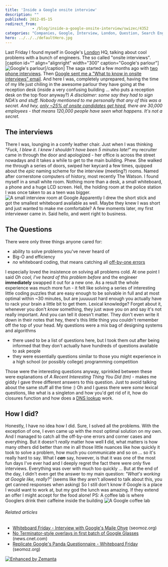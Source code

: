 ```yaml
---
title: 'Inside a Google onsite interview'
description: ""
published: 2012-05-15
redirect_from: 
            - /blog/inside-a-google-onsite-interview/swizec/4352
categories: "Companies, Google, Interview, London, Question, Search Engines, Travel + Events"
hero: ../../../defaultHero.jpg
---
```


Last Friday I found myself in Google's [London](<http://maps.google.com/maps?ll=51.5072222222,-0.1275&spn=0.1,0.1&q=51.5072222222,-0.1275 (London)&t=h> "London") HQ, talking about cool problems with a bunch of engineers. The so called "onsite interviews". \[caption id="" align="alignright" width="300" caption="Google's parlour"]![Google's parlour](http://distilleryimage0.s3.amazonaws.com/c159a6949b5311e1a92a1231381b6f02_7.jpg "Google's parlour")\[/caption] The saga started a few months ago with [two phone interviews](http://swizec.com/blog/a-google-phone-interview/swizec/3813 "A Google phone interview"). Then [Google sent me a "What to know in onsite interviews" email](http://swizec.com/blog/google-sent-me-a-what-to-know-in-on-site-interviews-email-here-it-is/swizec/4251 "Google sent me a “what to know in on-site interviews” email. Here it is."). And here I was, completely unprepared, having the time of my life just chiling in the awesome parlour they have going at the reception desk (inside a very confusing building ... who puts a reception desk on the top floor anyway?) _A disclaimer: some say they had to sign NDA's and stuff. Nobody mentioned to me personally that any of this was a secret. And hey, [only ~25% of onsite candidates get hired](http://www.quora.com/How-many-people-who-take-the-Google-onsite-interviews-end-up-getting-the-job), there are 30,000 employees - that means 120,000 people have seen what happens._ _It's not a secret._

## The interviews

There I was, lounging in a comfy leather chair. Just when I was thinking _"Fuck, I blew it. I knew I shouldn't have been 5 minutes late!"_ my recruiter came in through the door and apologized - her office is across the street nowadays and it takes a while to get to the main building. Phew. She walked me through a series of doors, swiped her keycard a few times, quipped about the _epic_ naming scheme for the interview (meeting?) rooms. Named after cornerstone computers of history, most recently The Watson. I found myself in a small white room. Nothing more than a desk, a small whiteboard, a phone and a huge LCD screen. Hell, the holding room at the police station I was once taken to as a teen was bigger. ![A small interview room at Google](http://distilleryimage11.instagram.com/f70b24e69e7f11e1af7612313813f8e8_7.jpg "A small interview room at Google") Apparently I drew the short stick and got the smallest whiteboard available as well. Maybe they knew I was short and just wanted to make me comfortable? A few moments later, my first interviewer came in. Said hello, and went right to business.

## The Questions

There were only three things anyone cared for:

-   ability to solve problems you've never heard of
-   Big-O and efficiency
-   _no_ whiteboard coding, that means catching all [off-by-one errors](http://en.wikipedia.org/wiki/Off-by-one_error "Off-by-one error")

I especially loved the insistence on solving all problems cold. At one point I said _Oh cool, I've heard of this problem before_ and the engineer **immediately** swapped it out for a new one. As a result the whole experience was much more fun - it felt like solving a series of interesting little coding puzzles that are easy enough to be solvable in full and at most optimal within ~30 minutes, but are juuuuust hard enough you actually have to rack your brain a little bit to get them. Lexical knowledge? Forget about it, whenever you don't _know_ something, they just wave you on and say it's not really important. And you can tell it doesn't matter. They don't even write it down in their notes that hey, there's this little thing you couldn't remember off the top of your head. My questions were a mix bag of designing systems and algorithms

-   there used to be a list of questions here, but I took them out after being informed that they don't actually have hundreds of questions available to ask people
-   they were essentially questions similar to those you might experience in a high school (or possibly college) programming competition

Those were the interesting questions anyway, sprinkled between these were explanations of _A Recent Interesting Thing You Did (tm)_ - makes me giddy I gave three different answers to this question. Just to avoid talking about the same stuff all the time :) Oh and I guess there were _some_ lexical questions, like what is a singleton and how you'd get rid of it, how do closures function and how does a [DNS lookup](http://en.wikipedia.org/wiki/Domain_Name_System "Domain Name System") work.

## How I did?

Honestly, I have no idea how I did. Sure, I solved all the problems. With the exception of one, I even came up with the most optimal solution on my own. And I managed to catch all the off-by-one errors and corner cases and everything. But it doesn't _really_ matter how well **I** did, what matters is how many others did better than me in all those little nuances like how quickly it took to solve a problem, how much you communicate and so on ... so it's really hard to say. What I **_can_** say, however, is that it was one of the most fun days I've ever had and I deeply regret the fact there were only five interviews. Everything was over with much too quickly ... But at the end of the day, I didn't even get the answer to my main question: _"What's working at Google like, really?"_ (seems like they aren't allowed to talk about this, you get canned responses when asking) So I still don't know if Google is a place I would want to work at, but my god the lunch was amazing. If they extend an offer I might accept for the food alone! PS: A coffee lab is where Googlers drink their caffeine inside the building ![A Google coffee lab](http://distilleryimage2.instagram.com/23b9b7a09e8011e1a9f71231382044a1_7.jpg "A Google coffee lab")

###### Related articles

-   [Whiteboard Friday - Interview with Google's Maile Ohye](http://www.seomoz.org/blog/whiteboard-friday-interview-with-googles-maile-ohye) (seomoz.org)
-   [No Terminator-style overlays in first batch of Google Glasses](http://news.cnet.com/8301-1035_3-57434191-94/no-terminator-style-overlays-in-first-batch-of-google-glasses/?part=rss&subj=News-Mobile) (news.cnet.com)
-   [Replicate Google's Panda Questionnaire - Whiteboard Friday](http://www.seomoz.org/blog/replicate-googles-panda-questionnaire-whiteboard-friday) (seomoz.org)

[![Enhanced by Zemanta](http://img.zemanta.com/zemified_e.png?x-id=02b2f493-1a1f-44ab-befd-b24077cff27e)](http://www.zemanta.com/?px "Enhanced by Zemanta")
